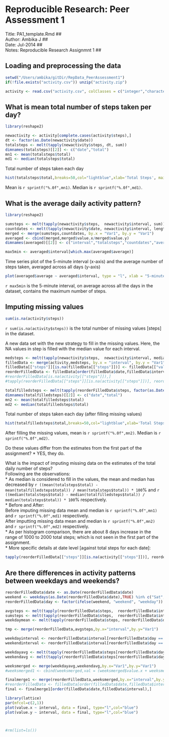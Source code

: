 # Reproducible Research: Peer Assessment 1
Title:  PA1_template.Rmd                     ##  
Author: Ambika J                             ##  
Date:   Jul-2014                             ##  
Notes:  Reproducible Research Assignmnt 1    ##  

## Loading and preprocessing the data
```r
setwd("/Users/ambika/gitDir/RepData_PeerAssessment1")
if(!file.exists("activity.csv")) unzip("activity.zip")
```

```r
activity <- read.csv("activity.csv", colClasses = c("integer","character","integer"), comment="",stringsAsFactors = FALSE, nrows = 17568)
```

## What is mean total number of steps taken per day?
```r
library(reshape2)

newactivity <- activity[complete.cases(activity$steps),]
dt <- factor(as.Date(newactivity$date))
totalsteps <- melt(tapply(newactivity$steps, dt, sum))
dimnames(totalsteps)[[2]] <- c("date","total")
mn1 <- mean(totalsteps$total)
md1 <- median(totalsteps$total)
```

Total number of steps taken each day
```r
hist(totalsteps$total,breaks=50,col="lightblue",xlab='Total Steps', main = "Total number of steps taken each day")
```

Mean is `r sprintf("%.0f",mn1) `. Median is `r sprintf("%.0f",md1)`.

## What is the average daily activity pattern?
```r
library(reshape2)

sumsteps <- melt(tapply(newactivity$steps,  newactivity$interval, sum))
countdates <- melt(tapply(newactivity$date, newactivity$interval, length))
merged <- merge(sumsteps,countdates, by.x = "Var1", by.y = "Var1")
averaged <- cbind(merged,merged$value.x/merged$value.y)
dimnames(averaged)[[2]] <- c("interval","totalsteps","countdates","average")

max5min <- averaged$interval[which.max(averaged$average)]
```

Time series plot of the 5-minute interval (x-axis) and the average number of steps taken, averaged across all days (y-axis)
```r
plot(averaged$average ~ averaged$interval, type = "l", xlab = "5-minute interval", ylab = "average steps",col="blue")
```

`r max5min` is the 5-minute interval, on average across all the days in the dataset, contains the maximum number of steps.

## Imputing missing values
```r
sum(is.na(activity$steps))
```
`r sum(is.na(activity$steps))` is the total number of missing values [steps] in the dataset.

A new data set with the new strategy to fill in the missing values. Here, the NA values in step is filled with the median value for each interval.
```r
medsteps <- melt(tapply(newactivity$steps,  newactivity$interval, median))
filledData <- merge(activity,medsteps, by.x = "interval", by.y = "Var1",all = TRUE)
filledData[["steps"]][is.na(filledData[["steps"]])] <- filledData[["value"]][is.na(filledData[["steps"]])]
reorderFilledData <- filledData[order(filledData$date,filledData$interval),c(2,3,1)]
#reorderFilledData[is.na(activity[["steps"]]),] 
#tapply(reorderFilledData[["steps"]][is.na(activity[["steps"]])], reorderFilledData$date, sum)

totalfilledsteps <- melt(tapply(reorderFilledData$steps, factor(as.Date(reorderFilledData$date)), sum))
dimnames(totalfilledsteps)[[2]] <- c("date","total")
mn2 <- mean(totalfilledsteps$total)
md2 <- median(totalfilledsteps$total)
```

Total number of steps taken each day (after filling missing values)
```r
hist(totalfilledsteps$total,breaks=50,col="lightblue",xlab='Total Steps', main = "Total number of steps taken each day (after filling missing values)")
```

After filling the missing values, mean is `r sprintf("%.0f",mn2) `. Median is `r sprintf("%.0f",md2)`.

Do these values differ from the estimates from the first part of the assignment? 
* YES, they do.  

What is the impact of imputing missing data on the estimates of the total daily number of steps?  
Following are the observations:  
* As median is considered to fill in the values, the mean and median has decreased by `r ((mean(totalsteps$total) - mean(totalfilledsteps$total)) / mean(totalsteps$total)) * 100`% and `r ((median(totalsteps$total) - median(totalfilledsteps$total)) / median(totalsteps$total)) * 100`% respectively.  
* Before and After:  
Before imputing missing data mean and median is `r sprintf("%.0f",mn1) ` and `r sprintf("%.0f",md1)` respectively.  
After imputting missing  data mean and median is `r sprintf("%.0f",mn2) ` and `r sprintf("%.0f",md2)` respectively.  
* As per histogram comparison, there are about 8 days increase in the range of 1000 to 2000 total steps; which is not seen in the first part of the assignment.  
* More specific details at date level [against total steps for each date]:  
```r
tapply(reorderFilledData[["steps"]][is.na(activity[["steps"]])], reorderFilledData$date[is.na(activity[["steps"]])], sum)
```
 
## Are there differences in activity patterns between weekdays and weekends?
```r
reorderFilledData$date <- as.Date(reorderFilledData$date)
weekend <- weekdays(as.Date(reorderFilledData$date),TRUE) %in% c("Sat", "Sun")
reorderFilledData$day <- factor(ifelse(weekend, "weekend", "weekday"))

avgsteps <- melt(tapply(reorderFilledData$steps,  reorderFilledData$interval, mean))
sumsteps <- melt(tapply(reorderFilledData$steps,  reorderFilledData$interval, sum))
weekdaymean <- melt(tapply(reorderFilledData$steps, reorderFilledData$day, mean))

tmp <- merge(reorderFilledData,avgsteps,by.x="interval",by.y="Var1")

weekdayinterval <- reorderFilledData$interval[reorderFilledData$day == "weekday"]
weekendinterval <- reorderFilledData$interval[reorderFilledData$day == "weekend"]

weekdayavg <- melt(tapply(reorderFilledData$steps[reorderFilledData$day == "weekday"],  weekdayinterval, mean))
weekendavg <- melt(tapply(reorderFilledData$steps[reorderFilledData$day == "weekend"],  weekendinterval, mean))

weeksmerged <- merge(weekdayavg,weekendavg,by.x="Var1",by.y="Var1")
#weeksmerged1 <- cbind(weeksmerged,val = (weeksmerged$value.x + weeksmerged$value.y))

finalmerge1 <- merge(reorderFilledData,weeksmerged,by.x="interval",by.y="Var1")
#reorderFilledData <- filledData[order(filledData$date,filledData$interval),c(2,3,1)]
final <- finalmerge1[order(filledData$date,filledData$interval),]

```
```r
library(lattice)
par(mfcol=c(2,1))
plot(value.x ~ interval, data = final, type="l",col="blue")
plot(value.y ~ interval, data = final, type="l",col="blue")




```

```r
#rm(list=ls())
```